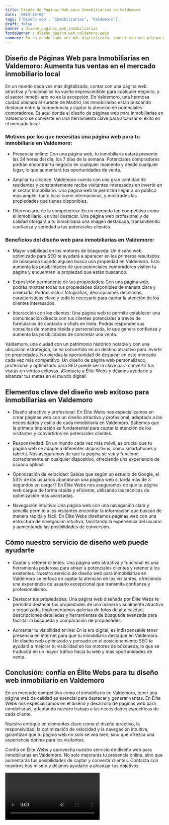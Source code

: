 ```yaml
---
title: Diseño de Páginas Web para Inmobiliarias en Valdemoro
date: '2023-10-04'
tags: ['Diseño web', 'Inmobiliarias', 'Valdemoro']
draft: false
banner : diseño_paginas_web_inmobiliarias
fondoBanner : diseño_pagina_web_valdemoro.webp
summary: En un mundo cada vez más digitalizado, contar con una página web atractiva y funcional se ha vuelto imprescindible para cualquier negocio, y el sector inmobiliario no es la excepción. En Valdemoro, una hermosa ciudad ubicada al sureste de Madrid, las inmobiliarias están buscando destacar entre la competencia y captar la atención de potenciales compradores. Es aquí donde el diseño de páginas web para inmobiliarias en Valdemoro se convierte en una herramienta clave para alcanzar el éxito en el mercado local.
---
```


## Diseño de Páginas Web para Inmobiliarias en Valdemoro: Aumenta tus ventas en el mercado inmobiliario local

En un mundo cada vez más digitalizado, contar con una página web atractiva y funcional se ha vuelto imprescindible para cualquier negocio, y el sector inmobiliario no es la excepción. En Valdemoro, una hermosa ciudad ubicada al sureste de Madrid, las inmobiliarias están buscando destacar entre la competencia y captar la atención de potenciales compradores. Es aquí donde el diseño de páginas web para inmobiliarias en Valdemoro se convierte en una herramienta clave para alcanzar el éxito en el mercado local.

### Motivos por los que necesitas una página web para tu inmobiliaria en Valdemoro:

- Presencia online: Con una página web, tu inmobiliaria estará presente las 24 horas del día, los 7 días de la semana. Potenciales compradores podrán encontrar tú negocio en cualquier momento y desde cualquier lugar, lo que aumentará tus oportunidades de venta.

- Ampliar tu alcance: Valdemoro cuenta con una gran cantidad de residentes y constantemente recibe visitantes interesados en invertir en el sector inmobiliario. Una página web te permitirá llegar a un público más amplio, tanto local como internacional, y mostrarles las propiedades que tienes disponibles.

- Diferenciarte de la competencia: En un mercado tan competitivo como el inmobiliario, es vital destacar. Una página web profesional y de calidad otorgará a tu inmobiliaria una imagen destacada, transmitiendo confianza y seriedad a tus potenciales clientes.

### Beneficios del diseño web para inmobiliarias en Valdemoro:

- Mayor visibilidad en los motores de búsqueda: Un diseño web optimizado para SEO te ayudará a aparecer en los primeros resultados de búsqueda cuando alguien busca una propiedad en Valdemoro. Esto aumenta las posibilidades de que potenciales compradores visiten tu página y encuentren la propiedad que están buscando.

- Exposición permanente de tus propiedades: Con una página web, podrás mostrar todas tus propiedades disponibles de manera clara y ordenada. Podrás incluir fotografías, descripciones detalladas, características clave y todo lo necesario para captar la atención de los clientes interesados.

- Interacción con los clientes: Una página web te permite establecer una comunicación directa con tus clientes potenciales a través de formularios de contacto o chats en línea. Podrás responder sus consultas de manera rápida y personalizada, lo que genera confianza y aumenta las posibilidades de concretar una venta.

Valdemoro, una ciudad con un patrimonio histórico notable y con una ubicación estratégica, se ha convertido en un destino atractivo para invertir en propiedades. No pierdas la oportunidad de destacar en este mercado cada vez más competitivo. Un diseño de página web personalizado, profesional y optimizado para SEO puede ser la clave para convertir tus visitas en ventas exitosas. ¡Contacta a Élite Webs y déjanos ayudarte a alcanzar tus metas en el mundo digital!

<GifSeo />

<Cta />

## Elementos clave del diseño web exitoso para inmobiliarias en Valdemoro

- Diseño atractivo y profesional: En Élite Webs nos especializamos en crear páginas web con un diseño atractivo y profesional, adaptado a las necesidades y estilo de cada inmobiliaria en Valdemoro. Sabemos que la primera impresión es fundamental para captar la atención de los visitantes y convertirlos en potenciales clientes.

- Responsividad: En un mundo cada vez más móvil, es crucial que tu página web se adapte a diferentes dispositivos, como smartphones y tablets. Nos aseguramos de que tu página se vea y funcione correctamente en cualquier dispositivo, ofreciendo una experiencia de usuario óptima.

- Optimización de velocidad: Sabías que según un estudio de Google, el 53% de los usuarios abandonan una página web si tarda más de 3 segundos en cargar? En Élite Webs nos aseguramos de que tu página web cargue de forma rápida y eficiente, utilizando las técnicas de optimización más avanzadas.

- Navegación intuitiva: Una página web con una navegación clara y sencilla permite a los visitantes encontrar la información que buscan de manera rápida y fácil. En Élite Webs diseñamos páginas web con una estructura de navegación intuitiva, facilitando la experiencia del usuario y aumentando las posibilidades de conversión.

## Cómo nuestro servicio de diseño web puede ayudarte

- Captar y retener clientes: Una página web atractiva y funcional es una herramienta poderosa para atraer a potenciales clientes y retener a los existentes. Nuestro servicio de diseño web para inmobiliarias en Valdemoro se enfoca en captar la atención de los visitantes, ofreciendo una experiencia de usuario excepcional que transmita confianza y profesionalismo.

- Destacar tus propiedades: Una página web diseñada por Élite Webs te permitirá destacar tus propiedades de una manera visualmente atractiva y organizada. Implementamos galerías de fotos de alta calidad, descripciones detalladas y herramientas de búsqueda avanzada para facilitar la búsqueda y comparación de propiedades.

- Aumentar tu visibilidad online: En la era digital, es indispensable tener presencia en internet para que tu inmobiliaria destaque en Valdemoro. Un diseño web optimizado y pensado en el posicionamiento SEO te ayudará a mejorar tu visibilidad en los motores de búsqueda, lo que se traducirá en un mayor tráfico hacia tu web y más oportunidades de venta.

## Conclusión: confía en Élite Webs para tu diseño web inmobiliario en Valdemoro

En un mercado competitivo como el inmobiliario en Valdemoro, tener una página web de calidad es esencial para destacar y generar ventas. En Élite Webs nos especializamos en el diseño y desarrollo de páginas web para inmobiliarias, adaptando nuestro trabajo a las necesidades específicas de cada cliente.

Nuestro enfoque en elementos clave como el diseño atractivo, la responsividad, la optimización de velocidad y la navegación intuitiva, garantizan que tu página web no solo se vea bien, sino que ofrezca una experiencia óptima para los visitantes.

Confía en Élite Webs y aprovecha nuestro servicio de diseño web para inmobiliarias en Valdemoro. No solo mejorarás tu presencia online, sino que aumentarás tus posibilidades de captar y convertir clientes. Contacta con nosotros hoy mismo y déjanos ayudarte a alcanzar tus objetivos.

<Video />

<CtaBot job='Inmobiliarias' city='Valdemoro'/>

<Gmaps query='Valdemoro+españa+maps' />